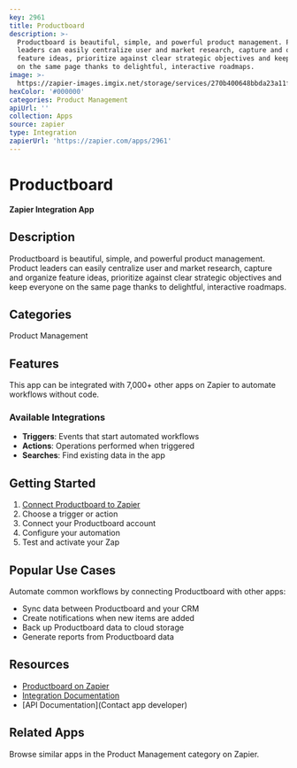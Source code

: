 ```yaml
---
key: 2961
title: Productboard
description: >-
  Productboard is beautiful, simple, and powerful product management. Product
  leaders can easily centralize user and market research, capture and organize
  feature ideas, prioritize against clear strategic objectives and keep everyone
  on the same page thanks to delightful, interactive roadmaps.
image: >-
  https://zapier-images.imgix.net/storage/services/270b400648bbda23a11fd7e46b91b2fa.png?auto=format%2Ccompress&ixlib=python-3.0.0&q=50
hexColor: '#000000'
categories: Product Management
apiUrl: ''
collection: Apps
source: zapier
type: Integration
zapierUrl: 'https://zapier.com/apps/2961'
---
```

# Productboard

**Zapier Integration App**

## Description

Productboard is beautiful, simple, and powerful product management. Product leaders can easily centralize user and market research, capture and organize feature ideas, prioritize against clear strategic objectives and keep everyone on the same page thanks to delightful, interactive roadmaps.

## Categories

Product Management

## Features

This app can be integrated with 7,000+ other apps on Zapier to automate workflows without code.

### Available Integrations

- **Triggers**: Events that start automated workflows
- **Actions**: Operations performed when triggered
- **Searches**: Find existing data in the app

## Getting Started

1. [Connect Productboard to Zapier](https://zapier.com/apps/2961)
2. Choose a trigger or action
3. Connect your Productboard account
4. Configure your automation
5. Test and activate your Zap

## Popular Use Cases

Automate common workflows by connecting Productboard with other apps:

- Sync data between Productboard and your CRM
- Create notifications when new items are added
- Back up Productboard data to cloud storage
- Generate reports from Productboard data

## Resources

- [Productboard on Zapier](https://zapier.com/apps/2961)
- [Integration Documentation](https://zapier.com/apps/2961/integrations)
- [API Documentation](Contact app developer)

## Related Apps

Browse similar apps in the Product Management category on Zapier.
